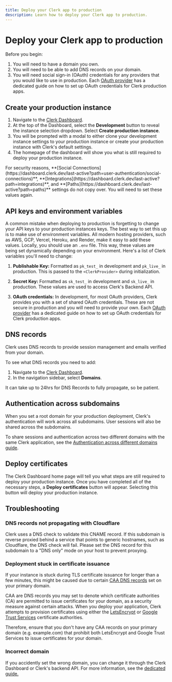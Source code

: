 ```yaml
---
title: Deploy your Clerk app to production
description: Learn how to deploy your Clerk app to production.
---
```


# Deploy your Clerk app to production

Before you begin:

1. You will need to have a domain you own.
2. You will need to be able to add DNS records on your domain.
3. You will need social sign-in (OAuth) credentials for any providers that you would like to use in production. Each [OAuth provider](/docs/authentication/social-connections/overview) has a dedicated guide on how to set up OAuth credentials for Clerk production apps.

## Create your production instance

1. Navigate to the [Clerk Dashboard](https://dashboard.clerk.com).
2. At the top of the Dashboard, select the **Development** button to reveal the instance selection dropdown. Select **Create production instance**.
3. You will be prompted with a modal to either clone your development instance settings to your production instance or create your production instance with Clerk's default settings.
4. The homepage of the dashboard will show you what is still required to deploy your production instance.

<Callout type="warning">
  For security reasons, **[Social Connections](https://dashboard.clerk.dev/last-active?path=user-authentication/social-connections)**, **[Integrations](https://dashboard.clerk.dev/last-active?path=integrations)**, and **[Paths](https://dashboard.clerk.dev/last-active?path=paths)** settings do not copy over. You will need to set these values again.
</Callout>

## API keys and environment variables

A common mistake when deploying to production is forgetting to change your API keys to your production instances keys. The best way to set this up is to make use of environment variables. All modern hosting providers, such as AWS, GCP, Vercel, Heroku, and Render, make it easy to add these values. Locally, you should use an `.env` file. This way, these values are being set dynamically depending on your environment. Here's a list of Clerk variables you'll need to change:

1. **Publishable Key:** Formatted as `pk_test_` in development and `pk_live_` in production. This is passed to the `<ClerkProvider>` during initialization.

2. **Secret Key:** Formatted as `sk_test_` in development and `sk_live_` in production. These values are used to access Clerk's Backend API.

3. **OAuth credentials:** In development, for most OAuth providers, Clerk provides you with a set of shared OAuth credentials. These are not secure in production and you will need to provide your own. Each [OAuth provider](/docs/authentication/social-connections/overview) has a dedicated guide on how to set up OAuth credentials for Clerk production apps.

## DNS records

Clerk uses DNS records to provide session management and emails verified from your domain.

To see what DNS records you need to add:

1. Navigate to the [Clerk Dashboard](https://dashboard.clerk.com/last-active?path=domains).
2. In the navigation sidebar, select **Domains**.

<Callout type="info">
  It can take up to 24hrs for DNS Records to fully propagate, so be patient.
</Callout>

## Authentication across subdomains

When you set a root domain for your production deployment, Clerk's authentication will work across all subdomains. User sessions will also be shared across the subdomains.

To share sessions and authentication across two different domains with the same Clerk application, see the [Authentication across different domains guide](/docs/advanced-usage/satellite-domains).

## Deploy certificates

The Clerk Dashboard home page will tell you what steps are still required to deploy your production instance. Once you have completed all of the necessary steps, a **Deploy certificates** button will appear. Selecting this button will deploy your production instance.

## Troubleshooting

### DNS records not propagating with Cloudflare

Clerk uses a DNS check to validate this CNAME record. If this subdomain is reverse proxied behind a service that points to generic hostnames, such as Cloudflare, the DNS check will fail. Please set the DNS record for this subdomain to a "DNS only" mode on your host to prevent proxying.

### Deployment stuck in certificate issuance

If your instance is stuck during TLS certificate issuance for longer than a few minutes, this might be caused due to certain [CAA DNS records](https://en.wikipedia.org/wiki/DNS_Certification_Authority_Authorization) set on your primary domain.

CAA are DNS records you may set to denote which certificate authorities (CA) are permitted to issue certificates for your domain, as a security measure against certain attacks. When you deploy your application, Clerk attempts to provision certificates using either the [LetsEncrypt](https://letsencrypt.org/) or [Google Trust Services](https://pki.goog/) certificate authorities.

Therefore, ensure that you don't have any CAA records on your primary domain (e.g. example.com) that prohibit both LetsEncrypt and Google Trust Services to issue certificates for your domain.

### Incorrect domain

If you accidently set the wrong domain, you can change it through the Clerk Dashboard or Clerk's backend API. For more information, see the [dedicated guide.](/docs/deployments/changing-domains)
